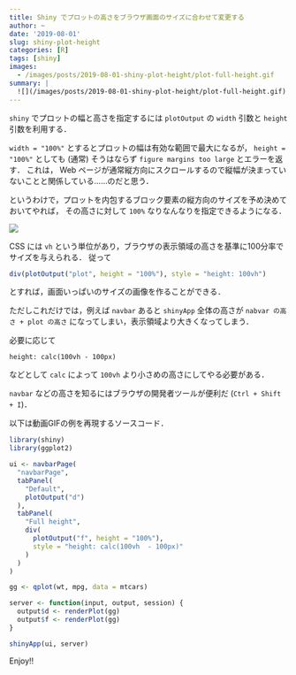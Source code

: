 ```yaml
---
title: Shiny でプロットの高さをブラウザ画面のサイズに合わせて変更する
author: ~
date: '2019-08-01'
slug: shiny-plot-height
categories: [R]
tags: [shiny]
images:
  - /images/posts/2019-08-01-shiny-plot-height/plot-full-height.gif
summary: |
  ![](/images/posts/2019-08-01-shiny-plot-height/plot-full-height.gif)
---
```


`shiny` でプロットの幅と高さを指定するには `plotOutput` の `width` 引数と `height` 引数を利用する．

`width = "100%"` とするとプロットの幅は有効な範囲で最大になるが，
`height = "100%"` としても (通常) そうはならず `figure margins too large` とエラーを返す．
これは， Web ページが通常縦方向にスクロールするので縦幅が決まっていないことと関係している……のだと思う．

というわけで，プロットを内包するブロック要素の縦方向のサイズを予め決めておいてやれば，
その高さに対して `100%` なりなんなりを指定できるようになる．

![](/images/posts/2019-08-01-shiny-plot-height/plot-full-height.gif)

CSS には `vh` という単位があり，ブラウザの表示領域の高さを基準に100分率でサイズを与えられる．
従って

```r
div(plotOutput("plot", height = "100%"), style = "height: 100vh")
```

とすれば，画面いっぱいのサイズの画像を作ることができる．

ただしこれだけでは，例えば `navbar` あると `shinyApp` 全体の高さが `nabvar の高さ + plot の高さ` になってしまい，表示領域より大きくなってしまう．

必要に応じて 

```
height: calc(100vh - 100px)
```

などとして `calc` によって `100vh` より小さめの高さにしてやる必要がある．

`navbar` などの高さを知るにはブラウザの開発者ツールが便利だ (`Ctrl + Shift + I`)．

以下は動画GIFの例を再現するソースコード．

```r
library(shiny)
library(ggplot2)

ui <- navbarPage(
  "navbarPage",
  tabPanel(
    "Default",
    plotOutput("d")
  ),
  tabPanel(
    "Full height", 
    div(
      plotOutput("f", height = "100%"),
      style = "height: calc(100vh  - 100px)"
    )
  )
)

gg <- qplot(wt, mpg, data = mtcars)

server <- function(input, output, session) {
  output$d <- renderPlot(gg)
  output$f <- renderPlot(gg)
}

shinyApp(ui, server)
```

Enjoy!!

